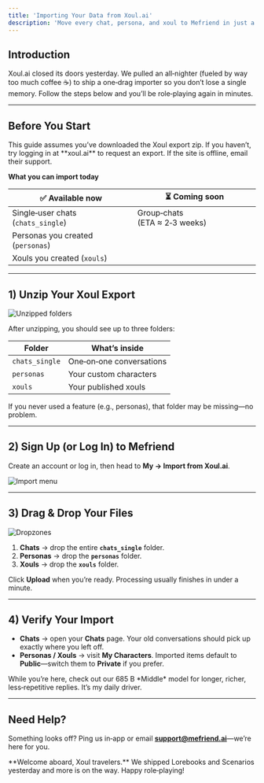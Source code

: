 ```yaml
---
title: 'Importing Your Data from Xoul.ai'
description: 'Move every chat, persona, and xoul to Mefriend in just a few clicks.'
---
```


## Introduction

Xoul.ai closed its doors yesterday. We pulled an all‑nighter (fueled by way too much coffee ☕) to ship a one‑drag importer so you don’t lose a single memory. Follow the steps below and you’ll be role‑playing again in minutes.

---

## Before You Start

<Alert type="info" title="Already exported your Xoul data?">
This guide assumes you’ve downloaded the Xoul export zip.  
If you haven’t, try logging in at **xoul.ai** to request an export.  
If the site is offline, email their support.
</Alert>

**What you can import today**

| ✅ Available now | ⏳ Coming soon |
| --- | --- |
| Single‑user chats (`chats_single`) | Group‑chats (ETA ≈ 2‑3 weeks) |
| Personas you created (`personas`) | |
| Xouls you created (`xouls`) | |

---

## 1) Unzip Your Xoul Export

![Unzipped folders](/images/docs/import_xoul/unzip.png)

After unzipping, you should see up to three folders:

| Folder | What’s inside |
| --- | --- |
| `chats_single` | One‑on‑one conversations |
| `personas` | Your custom characters |
| `xouls` | Your published xouls |

If you never used a feature (e.g., personas), that folder may be missing—no problem.

---

## 2) Sign Up (or Log In) to Mefriend

Create an account or log in, then head to **My → Import from Xoul.ai**.

![Import menu](/images/docs/import_xoul/menu.png)

---

## 3) Drag & Drop Your Files

<img className="block" src="/images/docs/import_xoul/dropzones.png" alt="Dropzones" />

1. **Chats** → drop the entire **`chats_single`** folder.  
2. **Personas** → drop the **`personas`** folder.  
3. **Xouls** → drop the **`xouls`** folder.  

Click **Upload** when you’re ready. Processing usually finishes in under a minute.

---

## 4) Verify Your Import

- **Chats** → open your **Chats** page. Your old conversations should pick up exactly where you left off.  
- **Personas / Xouls** → visit **My Characters**. Imported items default to **Public**—switch them to **Private** if you prefer.

<Callout title="Try the new models!">
While you’re here, check out our 685 B *Middle* model for longer, richer, less‑repetitive replies. It’s my daily driver.
</Callout>

---

## Need Help?

Something looks off? Ping us in‑app or email **support@mefriend.ai**—we’re here for you.

<Note>
  **Welcome aboard, Xoul travelers.**  
  We shipped Lorebooks and Scenarios yesterday and more is on the way. Happy role‑playing!
</Note>